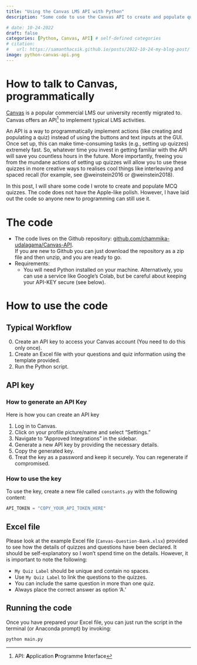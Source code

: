 ```yaml
---
title: "Using the Canvas LMS API with Python"
description: "Some code to use the Canvas API to create and populate quizzes."

# date: 10-24-2022
draft: false 
categories: [Python, Canvas, API] # self-defined categories
# citation: 
#   url: https://samanthacsik.github.io/posts/2022-10-24-my-blog-post/ 
image: python-canvas-api.png
---
```


# How to talk to Canvas, programmatically

[Canvas](https://www.canvas.com/) is a popular commercial LMS our university recently migrated to. Canvas offers an API^[API: **A**pplication **P**rogramme **I**nterface] to implement typical LMS activities.

An API is a way to programmatically implement actions (like creating and populating a quiz) instead of using the buttons and text inputs at the GUI. Once set up, this can make time-consuming tasks (e.g., setting up quizzes) extremely fast. So, whatever time you invest in getting familiar with the API will save you countless hours in the future. More importantly, freeing you from the mundane actions of setting up quizzes will allow you to use these quizzes in more creative ways to realises cool things like interleaving and spaced recall (for example, see @weinstein2016 or @weinstein2018).

In this post, I will share some code I wrote to create and populate MCQ quizzes. The code does not have the Apple-like polish. However, I have laid out the code so anyone new to programming can still use it. 

# The code

- The code lives on the Github repository: [github.com/chammika-udalagama/Canvas-API](https://github.com/chammika-udalagama/Canvas-API).<br>If you are new to Github you can just download the repository as a zip file and then unzip, and you are ready to go.
- Requirements:
  - You will need Python installed on your machine. Alternatively, you can use a service like Google's Colab, but be careful about keeping your API-KEY secure (see below).
  <!-- - You will need to install the following Python packages:<br>
    `x` -->

# How to use the code

:::{.panel-tabset}

## Typical Workflow

0. Create an API key to access your Canvas account (You need to do this only once).
1. Create an Excel file with your questions and quiz information using the template provided.
2. Run the Python script.

## API key

### How to generate an API Key

Here is how you can create an API key

1. Log in to Canvas.
2. Click on your profile picture/name and select "Settings."
3. Navigate to "Approved Integrations" in the sidebar.
4. Generate a new API key by providing the necessary details.
5. Copy the generated key.
6. Treat the key as a password and keep it securely. You can regenerate if compromised.

### How to use the key

To use the key, create a new file called `constants.py` with the following content:

```python
API_TOKEN = "COPY_YOUR_API_TOKEN_HERE"
```

## Excel file

Please look at the example Excel file (`Canvas-Question-Bank.xlsx`) provided to see how the details of quizzes and questions have been declared. It should be self-explanatory so I won't spend time on the details. However, it is important to note the following:

- `My Quiz Label` should be unique and contain no spaces.
- Use `My Quiz Label` to link the questions to the quizzes.
- You can include the same question in more than one quiz.
- Always place the correct answer as option 'A.'

## Running the code

Once you have prepared your Excel file, you can just run the script in the terminal (or Anaconda prompt) by invoking:

```python
python main.py
```

:::
